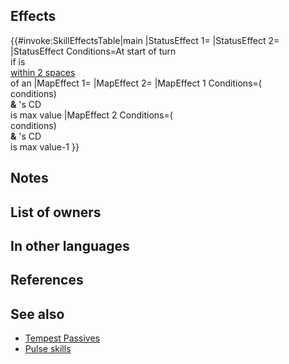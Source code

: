{{Passive
|name=Fanged Ties
|type=C
|exclusive=1
|canUseWeapon={{WeaponList|All}}
|canUseMove={{MoveList|All}}
|properties=random_owner
|1name=Fanged Ties
|1tagid=SID_牙の絆
|1effect=At start of turn, if unit is within 2 spaces of an ally, grants "unit can move 1 extra space (that turn only, does not stack)" and【Canto (１)】to unit for 1 turn, and also grants the following effect to unit based on the value of unit's Special cooldown count: if at its maximum value, grants Special cooldown count-2; if at its maximum value - 1, grants Special cooldown count-1.<br><br>【Canto (１)】<br>After an attack, Assist skill, or structure destruction, unit can move １ space(s).<br><br>(Unit moves according to movement type. Once per turn. Cannot attack or assist. Only highest value applied. Does not stack. After moving, if a skill that grants another action would be triggered (like with Galeforce), Canto will trigger after the granted action. Unit's base movement has no effect on movement granted. Cannot warp (using skills like Wings of Mercy) a distance greater than unit would be able to move with normal Canto movement.)
|1cost=300
|1required=-
}}
==Effects==
{{#invoke:SkillEffectsTable|main
|StatusEffect 1={{SEt|Mobility increased}}
|StatusEffect 2={{SEt|Canto (1)}}
|StatusEffect Conditions=At start of turn<br>if {{Tgt|Unit}} is<br>[[within 2 spaces]]<br>of an {{Tgt|Ally}}
|MapEffect 1={{Eft|Reduce Cooldown|2}}
|MapEffect 2={{Eft|Reduce Cooldown|1}}
|MapEffect 1 Conditions=({{SEt|Canto (1)}}<br>conditions)<br>'''&''' {{Tgt|Unit}}'s CD<br>is max value
|MapEffect 2 Conditions=({{SEt|Canto (1)}}<br>conditions)<br>'''&''' {{Tgt|Unit}}'s CD<br>is max value-1
}}

==Notes==
{{Mobility increased}}
{{Canto|statusEffect=1|1}}
{{Start of turn Special modification}}
==List of owners==
{{Skill Hero List}}
==In other languages==
{{OtherLanguages
|japanese=牙の絆
|german=Bissige Bande
|spanishEU=Colmillo ligado
|spanishLA=Colmillo ligado
|french=Liens Black Fang
|italian=Legami di Fang
|chineseTW=牙的羈絆
|portuguese=Presas vinculadas
}}
==References==
<references/>
==See also==
{{See also skills|cond=Description LIKE '%maximum value%Special cooldown count-1%' OR Description LIKE '%start of turn%Special cooldown count-1%maximum value%'}}
* [[Skill families/C Passives#Tempest|Tempest Passives]]
* [[Pulse skills]]
{{Passives Navbox|C}}